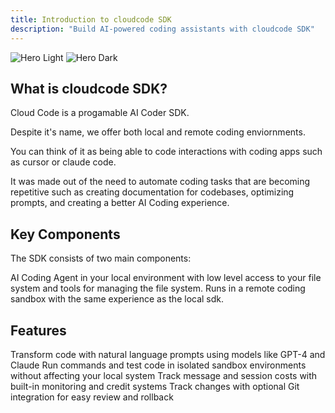 ```yaml
---
title: Introduction to cloudcode SDK
description: "Build AI-powered coding assistants with cloudcode SDK"
---
```


<img
  className="block dark:hidden"
  src="/images/hero-light.png"
  alt="Hero Light"
/>
<img
  className="hidden dark:block"
  src="/images/hero-dark.png"
  alt="Hero Dark"
/>

## What is cloudcode SDK?

Cloud Code is a progamable AI Coder SDK.

Despite it's name, we offer both local and remote coding enviornments.

You can think of it as being able to code interactions with coding apps such as cursor or claude code.

It was made out of the need to automate coding tasks that are becoming repetitive such as creating documentation for codebases, optimizing prompts, and creating a better AI Coding experience.

## Key Components

The SDK consists of two main components:

<CardGroup cols={2}>
  <Card
    title="Local SDK"
    icon="laptop-code"
    href="/quickstart"
  >
    AI Coding Agent in your local environment with low level access to your file system and tools for managing the file system.
  </Card>
  <Card
    title="Sandbox SDK"
    icon="shield-halved"
    href="/sandbox-sdk"
  >
    Runs in a remote coding sandbox with the same experience as the local sdk.
  </Card>
</CardGroup>

## Features

<CardGroup cols={2}>
  <Card
    title="AI-Powered Code Modification"
    icon="wand-magic-sparkles"
    href="/local-sdk/code"
  >
    Transform code with natural language prompts using models like GPT-4 and Claude
  </Card>
  <Card
    title="Secure Remote Execution"
    icon="server"
    href="/sandbox-sdk/running-commands"
  >
    Run commands and test code in isolated sandbox environments without affecting your local system
  </Card>
  <Card
    title="Cost Management"
    icon="chart-line"
    href="/local-sdk/costs"
  >
    Track message and session costs with built-in monitoring and credit systems
  </Card>
  <Card
    title="Git Integration"
    icon="code-branch"
    href="/local-sdk/configuration"
  >
    Track changes with optional Git integration for easy review and rollback
  </Card>
</CardGroup>
